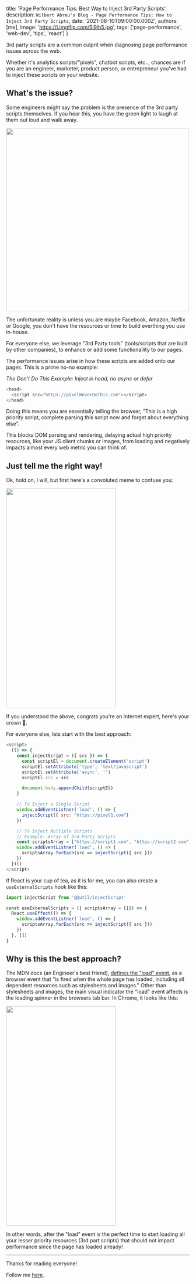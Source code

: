
  title: 'Page Performance Tips: Best Way to Inject 3rd Party Scripts',
  description: `Wilbert Abreu's Blog - Page Performance Tips: How to Inject 3rd Party Scripts`,
  date: '2021-08-10T09:00:00.000Z',
  authors: [me],
  image: 'https://i.imgflip.com/5i9ih5.jpg',
  tags: ['page-performance', 'web-dev', 'tips', 'react']
}

3rd party scripts are a common culprit when diagnosing page performance issues across the web. 

Whether it's
analytics scripts/"pixels", chatbot scripts, etc.., chances are if you are an engineer, marketer, product person, or entrepreneur you've had to inject these scripts on your website.
<!--more-->
## What's the issue? 
Some engineers might say the problem is the presence of the 3rd party scripts themselves. If you hear this, you have the green light to laugh at them out loud and walk away. 

<div className="flex justify-center">
  <img src="https://media.giphy.com/media/WRdmOfjRmRRjW/giphy.gif"  height="500" width="500"/>
</div>

The unfortunate reality is unless you are maybe Facebook, Amazon, Neflix or Google, you don't have the resources or time to build everthing you use in-house.

For everyone else, we leverage "3rd Party tools" (tools/scripts that are built by other companies), to enhance or add some functionaility to our pages.

The performance issues arise in how these scripts are added onto our pages. This is a prime no-no example:

*The Don't Do This Example: Inject in head, no async or defer*
```js
<head>
  <script src="https://pixelNeverDoThis.com"></script>
</head>
```

Doing this means you are essentially telling the browser, "This is a high priority script, complete parsing this script now and forget about everything else".

This blocks DOM parsing and rendering, delaying actual high priority resources, like your JS client chunks or images, from loading and negatively impacts almost every web metric you can think of.

## Just tell me the right way!
Ok, hold on, I will, but first here's a convoluted meme to confuse you:

<div className="flex justify-center">
  <img src="https://i.imgflip.com/5i9ih5.jpg"  height="600" width="300"/>
</div>

If you understood the above, congrats you're an Internet expert, here's your crown 👑.

For everyone else, lets start with the best approach:

```js
<script>
  (() => {
    const injectScript = ({ src }) => {
      const scriptEl = document.createElement('script')
      scriptEl.setAttribute('type', 'text/javascript')
      scriptEl.setAttribute('async', '')
      scriptEl.src = src

      document.body.appendChild(scriptEl)
    }

    // To Inject a Single Script
    window.addEventListner('load', () => {
      injectScript({ src: "https://pixel1.com")
    }) 

    // To Inject Multiple Scripts
    // Example: Array of 3rd Party Scripts
    const scriptsArray = ["https://script1.com", "https://script2.com"]
    window.addEventListner('load', () => {
      scriptsArray.forEach(src => injectScript({ src }))
    }) 
  })()
</script>
```
If React is your cup of tea, as it is for me, you can also create a `useExternalScripts` hook like this:

```js
import injectScript from '@@util/injectScript'

const useExternalScripts = ({ scriptsArray = []}) => {
  React.useEffect(() => {
    window.addEventListner('load', () => {
      scriptsArray.forEach(src => injectScript({ src }))
    }) 
  }, [])
}
```

## Why is this the best approach?
The MDN docs (an Engineer's best friend), <a href="https://developer.mozilla.org/en-US/docs/Web/API/Window/load_event">defines the "load" event</a>, as a browser event that "is fired when the whole page has loaded, including all dependent resources such as stylesheets and images."
Other than stylesheets and images, the main visual indicator the "load" event affects is the loading spinner in the browsers tab bar. 
In Chrome, it looks like this:

<div className="flex justify-center">
  <img src="/images/page-load-indicator.gif" height="600" width="300" /> 
</div>

In other words, after the "load" event is the perfect time to start loading all your lesser priority resources (3rd part scripts) that should not impact performance since the page has loaded already!

---

Thanks for reading everyone!

Follow me <a href="https://twitter.com/wilbert_abreu">here</a>.
